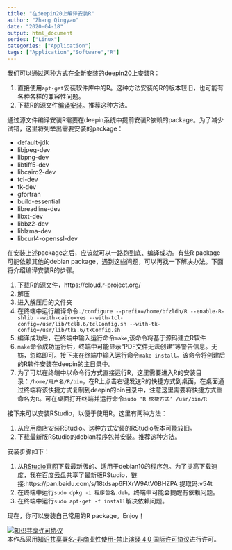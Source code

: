 ```yaml
---
title: "在deepin20上编译安装R"
author: "Zhang Qingyao"
date: "2020-04-18"
output: html_document
series: ["Linux"]
categories: ["Application"]
tags: ["Application","Software","R"]
---
```

我们可以通过两种方式在全新安装的deepin20上安装R：

1. 直接使用`apt-get`安装软件库中的R。这种方法安装的R的版本较旧，也可能有各种各样的兼容性问题。
2. 下载R的源文件[编译安装](https://thoughtbot.com/blog/the-magic-behind-configure-make-make-install)。推荐这种方法。

通过源文件编译安装R需要在deepin系统中提前安装R依赖的package。为了减少试错，这里将列举出需要安装的package：

- default-jdk
- libjpeg-dev
- libpng-dev
- libtiff5-dev
- libcairo2-dev
- tcl-dev
- tk-dev
- gfortran
- build-essential
- libreadline-dev
- libxt-dev
- libbz2-dev
- liblzma-dev
- libcurl4-openssl-dev

在安装上述package之后，应该就可以一路跑到底、编译成功。有些R package可能依赖其他的debian package，遇到这些问题，可以再找一下解决办法。下面将介绍编译安装R的步骤。

1. [下载](https://cloud.r-project.org/)R的源文件，https://cloud.r-project.org/
2. 解压
3. 进入解压后的文件夹
4. 在终端中运行编译命令`./configure --prefix=/home/bfzldh/R --enable-R-shlib --with-cairo=yes --with-tcl-config=/usr/lib/tcl8.6/tclConfig.sh --with-tk-config=/usr/lib/tk8.6/tkConfig.sh`
5. 编译成功后，在终端中输入运行命令`make`,该命令将基于源码建立R软件
6. `make`命令成功运行后，终端中可能显示“PDF文件无法创建”等警告信息。无妨，忽略即可。接下来在终端中输入运行命令`make install`。该命令将创建后的R软件安装在deepin的主目录中。
7. 为了可以在终端中以命令行方式直接运行R，这里需要进入R的安装目录：`/home/用户名/R/bin`，在R上点击右键发送R的快捷方式到桌面，在桌面通过终端将该快捷方式复制到deepin的bin目录中，注意这里需要将快捷方式重命名为`R`。可在桌面打开终端并运行命令`sudo ‘R 快捷方式’ /usr/bin/R`

接下来可以安装RStudio，以便于使用R。这里有两种方法：

1. 从应用商店安装RStudio。这种方式安装的RStudio版本可能较旧。
2. 下载最新版RStudio的debian程序包并安装。推荐这种方法。

安装步骤如下：

1. 从[RStudio官网](https://rstudio.com/products/rstudio/download/)下载最新版的、适用于debian10的程序包。为了提高下载速度，我在百度云盘共享了最新版RStudio，链接:https://pan.baidu.com/s/18tdsap6FIXrW9AtV0BHZPA 提取码:v54t
2. 在终端中运行`sudo dpkg -i 程序包名.deb`。终端中可能会提醒有依赖问题。
3. 在终端中运行`sudo apt-get -f install`解决依赖问题。

现在，你可以安装自己常用的R package。Enjoy！

<a rel="license" href="http://creativecommons.org/licenses/by-nc-nd/4.0/"><img alt="知识共享许可协议" style="border-width:0" src="https://i.creativecommons.org/l/by-nc-nd/4.0/88x31.png" /></a><br />本作品采用<a rel="license" href="http://creativecommons.org/licenses/by-nc-nd/4.0/">知识共享署名-非商业性使用-禁止演绎 4.0 国际许可协议</a>进行许可。
